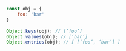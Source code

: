 ```js
const obj = {
	foo: 'bar'
}

Object.keys(obj); // [‘foo’]
Object.values(obj); // [‘bar’]
Object.entries(obj); // [ [‘foo’, ‘bar’] ]
```
